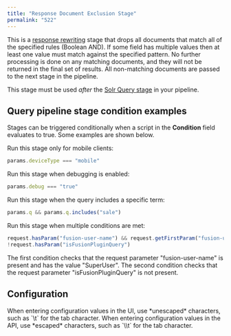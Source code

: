```yaml
---
title: "Response Document Exclusion Stage"
permalink: "522"
---
```


This is a [response rewriting](/fusion/5.9/449/response-rewriting) stage that drops all documents that match all of the specified rules (Boolean AND). If some field has multiple values then at least one value must match against the specified pattern. No further processing is done on any matching documents, and they will not be returned in the final set of results. All non-matching documents are passed to the next stage in the pipeline.

This stage must be used *after* the [Solr Query stage](/fusion/5.9/265/solr-query-stage) in your pipeline.

## Query pipeline stage condition examples

Stages can be triggered conditionally when a script in the **Condition** field evaluates to true.
Some examples are shown below.

Run this stage only for mobile clients:

```js
params.deviceType === "mobile"
```

Run this stage when debugging is enabled:

```js
params.debug === "true"
```

Run this stage when the query includes a specific term:

```js
params.q && params.q.includes("sale")
```

Run this stage when multiple conditions are met:

```js
request.hasParam("fusion-user-name") && request.getFirstParam("fusion-user-name").equals("SuperUser");
!request.hasParam("isFusionPluginQuery")
```

The first condition checks that the request parameter "fusion-user-name" is present and has the value "SuperUser".
The second condition checks that the request parameter "isFusionPluginQuery" is not present.

## Configuration

<Tip>
When entering configuration values in the UI, use *unescaped* characters, such as `\t` for the tab character. When entering configuration values in the API, use *escaped* characters, such as `\\t` for the tab character.
</Tip>


<SchemaParamFields schema={schema}/>
